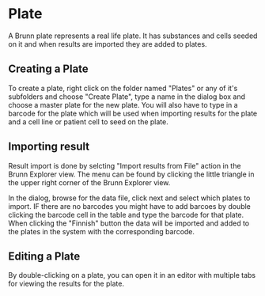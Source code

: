 =Plate=
A Brunn plate represents a real life plate. It has substances and cells seeded
on it and when results are imported they are added to plates.  

==Creating a Plate==
To create a plate, right click on the folder named "Plates" or any of it's
subfolders and choose "Create Plate", type a name in the dialog box and choose
a master plate for the new plate. You will also have to type in a barcode for
the plate which will be used when importing results for the plate and a cell
line or patient cell to seed on the plate. 

==Importing result==
Result import is done by selcting "Import results from File" action in the
Brunn Explorer view. The menu can be found by clicking the little triangle in
the upper right corner of the Brunn Explorer view. 

In the dialog, browse for the data file, click next and select which plates to
import. IF there are no barcodes you might have to add barcoes by double
clicking the barcode cell in the table and type the barcode for that plate.
When clicking the "Finnish" button the data will be imported and added to the
plates in the system with the corresponding barcode. 

==Editing a Plate==
By double-clicking on a plate, you can open it in an editor with multiple tabs
for viewing the results for the plate.

